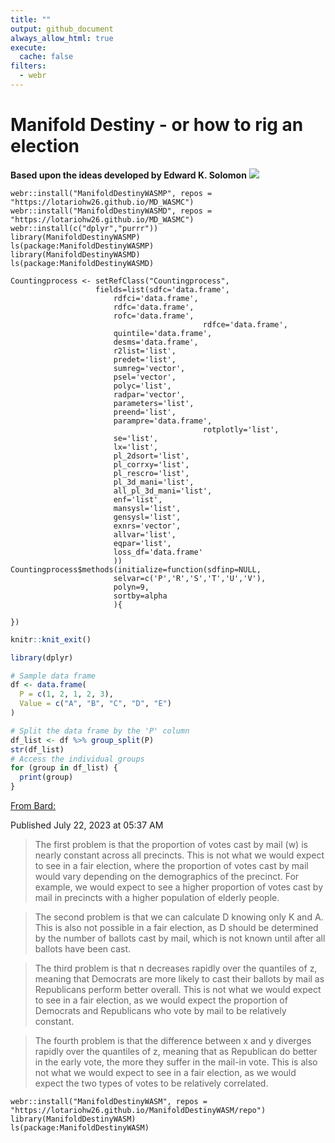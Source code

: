 ```yaml
---
title: ""
output: github_document
always_allow_html: true
execute: 
  cache: false
filters:
  - webr
---
```


# Manifold Destiny - or how to rig an election
**Based upon the ideas developed by Edward K. Solomon**
![](pngs/md.png)


```webr-r
webr::install("ManifoldDestinyWASMP", repos = "https://lotariohw26.github.io/MD_WASMC")
webr::install("ManifoldDestinyWASMD", repos = "https://lotariohw26.github.io/MD_WASMC")
webr::install(c("dplyr","purrr"))
library(ManifoldDestinyWASMP)
ls(package:ManifoldDestinyWASMP)
library(ManifoldDestinyWASMD)
ls(package:ManifoldDestinyWASMD)
```

```webr-r
Countingprocess <- setRefClass("Countingprocess", 
			       fields=list(sdfc='data.frame',
					   rdfci='data.frame',
					   rdfc='data.frame',
					   rofc='data.frame',
                                           rdfce='data.frame', 
					   quintile='data.frame',
					   desms='data.frame', 
					   r2list='list', 
					   predet='list',
					   sumreg='vector', 
					   psel='vector', 
					   polyc='list',
					   radpar='vector',
					   parameters='list', 
					   preend='list', 
					   parampre='data.frame', 
                                           rotplotly='list',
					   se='list',
					   lx='list',
					   pl_2dsort='list',
					   pl_corrxy='list',
					   pl_rescro='list',
					   pl_3d_mani='list',  
					   all_pl_3d_mani='list',
					   enf='list',
					   mansysl='list',
					   gensysl='list',
					   exnrs='vector',
					   allvar='list',
					   eqpar='list',
					   loss_df='data.frame'
					   ))
Countingprocess$methods(initialize=function(sdfinp=NULL,
					   selvar=c('P','R','S','T','U','V'), 
					   polyn=9, 
					   sortby=alpha
					   ){

})
```



```r
knitr::knit_exit()
```

```r
library(dplyr)

# Sample data frame
df <- data.frame(
  P = c(1, 2, 1, 2, 3),
  Value = c("A", "B", "C", "D", "E")
)

# Split the data frame by the 'P' column
df_list <- df %>% group_split(P)
str(df_list)
# Access the individual groups
for (group in df_list) {
  print(group)
}
```


[From Bard:](https://g.co/bard/share/37bfadf733c5)

Published July 22, 2023 at 05:37 AM

> The first problem is that the proportion of votes cast by mail (w) is nearly constant across all precincts. This is not what we would expect to see in a fair election, where the proportion of votes cast by mail would vary depending on the demographics of the precinct. For example, we would expect to see a higher proportion of votes cast by mail in precincts with a higher population of elderly people.

> The second problem is that we can calculate D knowing only K and A. This is also not possible in a fair election, as D should be determined by the number of ballots cast by mail, which is not known until after all ballots have been cast.

> The third problem is that n decreases rapidly over the quantiles of z, meaning that Democrats are more likely to cast their ballots by mail as Republicans perform better overall. This is not what we would expect to see in a fair election, as we would expect the proportion of Democrats and Republicans who vote by mail to be relatively constant.

> The fourth problem is that the difference between x and y diverges rapidly over the quantiles of z, meaning that as Republican do better in the early vote, the more they suffer in the mail-in vote. This is also not what we would expect to see in a fair election, as we would expect the two types of votes to be relatively correlated.


```webr-r
webr::install("ManifoldDestinyWASM", repos = "https://lotariohw26.github.io/ManifoldDestinyWASM/repo")
library(ManifoldDestinyWASM)
ls(package:ManifoldDestinyWASM)
```

